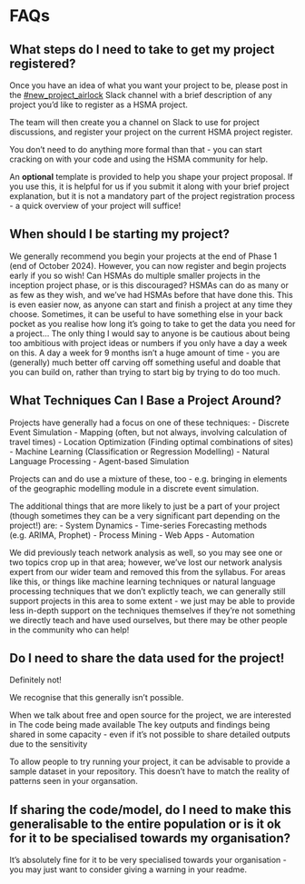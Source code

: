 # FAQs

## What steps do I need to take to get my project registered?

Once you have an idea of what you want your project to be, please post in the [#new_project_airlock](https://hsma-workspace.slack.com/archives/C074HBCAGGM) Slack channel with a brief description of any project you'd like to register as a HSMA project.

The team will then create you a channel on Slack to use for project discussions, and register your project on the current HSMA project register.

You don't need to do anything more formal than that - you can start cracking on with your code and using the HSMA community for help.

:::{.callout-note}
An **optional** template is provided to help you shape your project proposal. If you use this, it is helpful for us if you submit it along with your brief project explanation, but it is not a mandatory part of the project registration process - a quick overview of your project will suffice!
:::

## When should I be starting my project?

We generally recommend you begin your projects at the end of Phase 1 (end of October 2024). However, you can now register and begin projects early if you so wish!
Can HSMAs do multiple smaller projects in the inception project phase, or is this discouraged?
HSMAs can do as many or as few as they wish, and we've had HSMAs before that have done this.  This is even easier now, as anyone can start and finish a project at any time they choose.  Sometimes, it can be useful to have something else in your back pocket as you realise how long it's going to take to get the data you need for a project... The only thing I would say to anyone is be cautious about being too ambitious with project ideas or numbers if you only have a day a week on this.  A day a week for 9 months isn't a huge amount of time - you are (generally) much better off carving off something useful and doable that you can build on, rather than trying to start big by trying to do too much.


## What Techniques Can I Base a Project Around?
 Projects have generally had a focus on one of these techniques:
- Discrete Event Simulation
- Mapping (often, but not always, involving calculation of travel times)
- Location Optimization (Finding optimal combinations of sites)
- Machine Learning (Classification or Regression Modelling)
- Natural Language Processing
- Agent-based Simulation

Projects can and do use a mixture of these, too - e.g. bringing in elements of the geographic modelling module in a discrete event simulation.

The additional things that are more likely to just be a part of your project (though sometimes they can be a very significant part depending on the project!) are:
- System Dynamics
- Time-series Forecasting methods (e.g. ARIMA, Prophet)
- Process Mining
- Web Apps
- Automation

We did previously teach network analysis as well, so you may see one or two topics crop up in that area; however, we’ve lost our network analysis expert from our wider team and removed this from the syllabus. For areas like this, or things like machine learning techniques or natural language processing techniques that we don't explictly teach, we can generally still support projects in this area to some extent - we just may be able to provide less in-depth support on the techniques themselves if they're not something we directly teach and have used ourselves, but there may be other people in the community who can help!


## Do I need to share the data used for the project!

Definitely not!

We recognise that this generally isn’t possible.

When we talk about free and open source for the project, we are interested in
The code being made available
The key outputs and findings being shared in some capacity - even if it’s not possible to share detailed outputs due to the sensitivity

To allow people to try running your project, it can be advisable to provide a sample dataset in your repository. This doesn’t have to match the reality of patterns seen in your organsation.

## If sharing the code/model, do I need to make this generalisable to the entire population or is it ok for it to be specialised towards my organisation?

It’s absolutely fine for it to be very specialised towards your organisation - you may just want to consider giving a warning in your readme.
